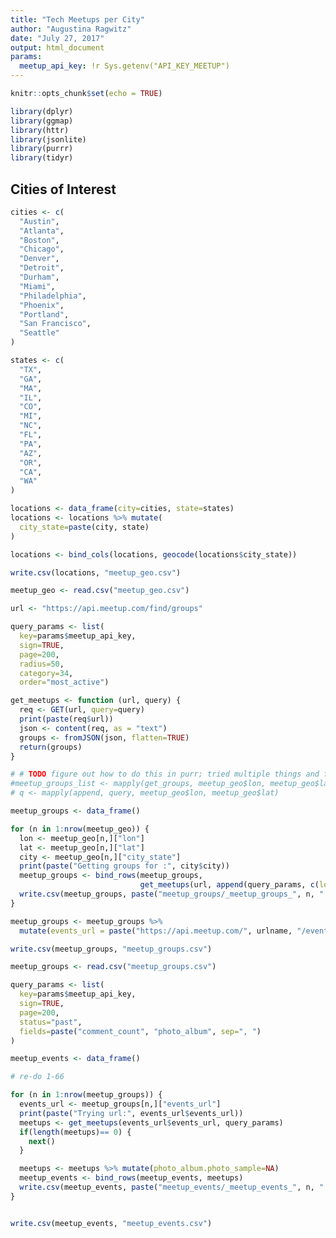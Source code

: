 ```yaml
---
title: "Tech Meetups per City"
author: "Augustina Ragwitz"
date: "July 27, 2017"
output: html_document
params:
  meetup_api_key: !r Sys.getenv("API_KEY_MEETUP")
---
```


```r
knitr::opts_chunk$set(echo = TRUE)

library(dplyr)
library(ggmap)
library(httr)
library(jsonlite)
library(purrr)
library(tidyr)
```

## Cities of Interest
```r
cities <- c(
  "Austin",
  "Atlanta",
  "Boston",
  "Chicago",
  "Denver",
  "Detroit",
  "Durham",
  "Miami",
  "Philadelphia",
  "Phoenix",
  "Portland",
  "San Francisco",
  "Seattle"
)

states <- c(
  "TX",
  "GA",
  "MA",
  "IL",
  "CO",
  "MI",
  "NC",
  "FL",
  "PA",
  "AZ",
  "OR",
  "CA",
  "WA"
)

locations <- data_frame(city=cities, state=states)
locations <- locations %>% mutate(
  city_state=paste(city, state)
)

locations <- bind_cols(locations, geocode(locations$city_state))

write.csv(locations, "meetup_geo.csv")
```

```r
meetup_geo <- read.csv("meetup_geo.csv")
```


```r

url <- "https://api.meetup.com/find/groups"

query_params <- list(
  key=params$meetup_api_key, 
  sign=TRUE,
  page=200,
  radius=50,
  category=34,
  order="most_active")

get_meetups <- function (url, query) {
  req <- GET(url, query=query)
  print(paste(req$url))
  json <- content(req, as = "text")
  groups <- fromJSON(json, flatten=TRUE)
  return(groups)
}

# # TODO figure out how to do this in purr; tried multiple things and failed
#meetup_groups_list <- mapply(get_groups, meetup_geo$lon, meetup_geo$lat)
# q <- mapply(append, query, meetup_geo$lon, meetup_geo$lat)

meetup_groups <- data_frame()

for (n in 1:nrow(meetup_geo)) {
  lon <- meetup_geo[n,]["lon"]
  lat <- meetup_geo[n,]["lat"]
  city <- meetup_geo[n,]["city_state"]
  print(paste("Getting groups for :", city$city))
  meetup_groups <- bind_rows(meetup_groups, 
                             get_meetups(url, append(query_params, c(lon=lon$lon, lat=lat$lat))))
  write.csv(meetup_groups, paste("meetup_groups/_meetup_groups_", n, ".csv", sep=""))
}

meetup_groups <- meetup_groups %>% 
  mutate(events_url = paste("https://api.meetup.com/", urlname, "/events", sep=""))

write.csv(meetup_groups, "meetup_groups.csv")

```

```r
meetup_groups <- read.csv("meetup_groups.csv")

query_params <- list(
  key=params$meetup_api_key, 
  sign=TRUE,
  page=200,
  status="past",
  fields=paste("comment_count", "photo_album", sep=", ")
)

meetup_events <- data_frame()

```

```r
# re-do 1-66

for (n in 1:nrow(meetup_groups)) {
  events_url <- meetup_groups[n,]["events_url"]
  print(paste("Trying url:", events_url$events_url))
  meetups <- get_meetups(events_url$events_url, query_params)
  if(length(meetups)== 0) {
    next()
  }

  meetups <- meetups %>% mutate(photo_album.photo_sample=NA)
  meetup_events <- bind_rows(meetup_events, meetups)
  write.csv(meetup_events, paste("meetup_events/_meetup_events_", n, ".csv", sep=""))
}


write.csv(meetup_events, "meetup_events.csv")
```


